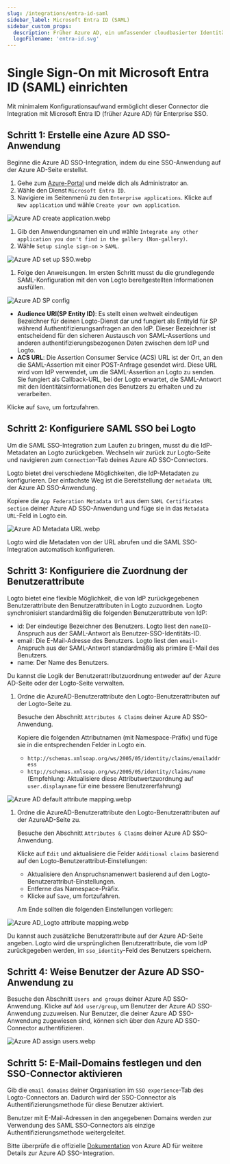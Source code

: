 ```yaml
---
slug: /integrations/entra-id-saml
sidebar_label: Microsoft Entra ID (SAML)
sidebar_custom_props:
  description: Früher Azure AD, ein umfassender cloudbasierter Identitätsverwaltungsdienst.
  logoFilename: 'entra-id.svg'
---
```



# Single Sign-On mit Microsoft Entra ID (SAML) einrichten

Mit minimalem Konfigurationsaufwand ermöglicht dieser Connector die Integration mit Microsoft Entra ID (früher Azure AD) für Enterprise SSO.

<GuideTip />

## Schritt 1: Erstelle eine Azure AD SSO-Anwendung

Beginne die Azure AD SSO-Integration, indem du eine SSO-Anwendung auf der Azure AD-Seite erstellst.

1. Gehe zum [Azure-Portal](https://portal.azure.com/) und melde dich als Administrator an.
2. Wähle den Dienst `Microsoft Entra ID`.
3. Navigiere im Seitenmenü zu den `Enterprise applications`. Klicke auf `New application` und wähle `Create your own application`.

![Azure AD create application.webp](./assets/azure_ad_create_application.webp)

1. Gib den Anwendungsnamen ein und wähle `Integrate any other application you don't find in the gallery (Non-gallery)`.
2. Wähle `Setup single sign-on` > `SAML`.

![Azure AD set up SSO.webp](./assets/azure_ad_set_up_single_sign_on.webp)

1. Folge den Anweisungen. Im ersten Schritt musst du die grundlegende SAML-Konfiguration mit den von Logto bereitgestellten Informationen ausfüllen.

![Azure AD SP config](./assets/azure_ad_sp_config.webp)

- **Audience URI(SP Entity ID)**: Es stellt einen weltweit eindeutigen Bezeichner für deinen Logto-Dienst dar und fungiert als EntityId für SP während Authentifizierungsanfragen an den IdP. Dieser Bezeichner ist entscheidend für den sicheren Austausch von SAML-Assertions und anderen authentifizierungsbezogenen Daten zwischen dem IdP und Logto.
- **ACS URL**: Die Assertion Consumer Service (ACS) URL ist der Ort, an den die SAML-Assertion mit einer POST-Anfrage gesendet wird. Diese URL wird vom IdP verwendet, um die SAML-Assertion an Logto zu senden. Sie fungiert als Callback-URL, bei der Logto erwartet, die SAML-Antwort mit den Identitätsinformationen des Benutzers zu erhalten und zu verarbeiten.

Klicke auf `Save`, um fortzufahren.

## Schritt 2: Konfiguriere SAML SSO bei Logto

Um die SAML SSO-Integration zum Laufen zu bringen, musst du die IdP-Metadaten an Logto zurückgeben. Wechseln wir zurück zur Logto-Seite und navigieren zum `Connection`-Tab deines Azure AD SSO-Connectors.

Logto bietet drei verschiedene Möglichkeiten, die IdP-Metadaten zu konfigurieren. Der einfachste Weg ist die Bereitstellung der `metadata URL` der Azure AD SSO-Anwendung.

Kopiere die `App Federation Metadata Url` aus dem `SAML Certificates section` deiner Azure AD SSO-Anwendung und füge sie in das `Metadata URL`-Feld in Logto ein.

![Azure AD Metadata URL.webp](./assets/azure_ad_metadata_url.webp)

Logto wird die Metadaten von der URL abrufen und die SAML SSO-Integration automatisch konfigurieren.

## Schritt 3: Konfiguriere die Zuordnung der Benutzerattribute

Logto bietet eine flexible Möglichkeit, die von IdP zurückgegebenen Benutzerattribute den Benutzerattributen in Logto zuzuordnen. Logto synchronisiert standardmäßig die folgenden Benutzerattribute von IdP:

- id: Der eindeutige Bezeichner des Benutzers. Logto liest den `nameID`-Anspruch aus der SAML-Antwort als Benutzer-SSO-Identitäts-ID.
- email: Die E-Mail-Adresse des Benutzers. Logto liest den `email`-Anspruch aus der SAML-Antwort standardmäßig als primäre E-Mail des Benutzers.
- name: Der Name des Benutzers.

Du kannst die Logik der Benutzerattributzuordnung entweder auf der Azure AD-Seite oder der Logto-Seite verwalten.

1. Ordne die AzureAD-Benutzerattribute den Logto-Benutzerattributen auf der Logto-Seite zu.

   Besuche den Abschnitt `Attributes & Claims` deiner Azure AD SSO-Anwendung.

   Kopiere die folgenden Attributnamen (mit Namespace-Präfix) und füge sie in die entsprechenden Felder in Logto ein.

   - `http://schemas.xmlsoap.org/ws/2005/05/identity/claims/emailaddress`
   - `http://schemas.xmlsoap.org/ws/2005/05/identity/claims/name` (Empfehlung: Aktualisiere diese Attributwertzuordnung auf `user.displayname` für eine bessere Benutzererfahrung)

![Azure AD default attribute mapping.webp](./assets/azure_ad_default_attribute_mapping.webp)

1. Ordne die AzureAD-Benutzerattribute den Logto-Benutzerattributen auf der AzureAD-Seite zu.

   Besuche den Abschnitt `Attributes & Claims` deiner Azure AD SSO-Anwendung.

   Klicke auf `Edit` und aktualisiere die Felder `Additional claims` basierend auf den Logto-Benutzerattribut-Einstellungen:

   - Aktualisiere den Anspruchsnamenwert basierend auf den Logto-Benutzerattribut-Einstellungen.
   - Entferne das Namespace-Präfix.
   - Klicke auf `Save`, um fortzufahren.

   Am Ende sollten die folgenden Einstellungen vorliegen:

![Azure AD_Logto attribute mapping.webp](./assets/azure_ad_logto_attribute_mapping.webp)

Du kannst auch zusätzliche Benutzerattribute auf der Azure AD-Seite angeben. Logto wird die ursprünglichen Benutzerattribute, die vom IdP zurückgegeben werden, im `sso_identity`-Feld des Benutzers speichern.

## Schritt 4: Weise Benutzer der Azure AD SSO-Anwendung zu

Besuche den Abschnitt `Users and groups` deiner Azure AD SSO-Anwendung. Klicke auf `Add user/group`, um Benutzer der Azure AD SSO-Anwendung zuzuweisen. Nur Benutzer, die deiner Azure AD SSO-Anwendung zugewiesen sind, können sich über den Azure AD SSO-Connector authentifizieren.

![Azure AD assign users.webp](./assets/azure_ad_assign_users.webp)

## Schritt 5: E-Mail-Domains festlegen und den SSO-Connector aktivieren

Gib die `email domains` deiner Organisation im `SSO experience`-Tab des Logto-Connectors an. Dadurch wird der SSO-Connector als Authentifizierungsmethode für diese Benutzer aktiviert.

Benutzer mit E-Mail-Adressen in den angegebenen Domains werden zur Verwendung des SAML SSO-Connectors als einzige Authentifizierungsmethode weitergeleitet.

Bitte überprüfe die offizielle [Dokumentation](https://learn.microsoft.com/en-us/entra/identity/enterprise-apps/add-application-portal-setup-sso) von Azure AD für weitere Details zur Azure AD SSO-Integration.
